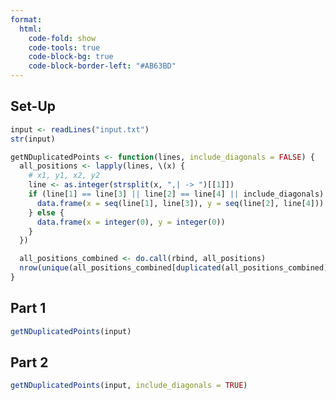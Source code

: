 ```yaml
---
format:
  html:
    code-fold: show
    code-tools: true
    code-block-bg: true
    code-block-border-left: "#AB63BD"
---
```


## Set-Up

```r
input <- readLines("input.txt")
str(input)
```

```r
getNDuplicatedPoints <- function(lines, include_diagonals = FALSE) {
  all_positions <- lapply(lines, \(x) {
    # x1, y1, x2, y2
    line <- as.integer(strsplit(x, ",| -> ")[[1]])
    if (line[1] == line[3] || line[2] == line[4] || include_diagonals) {
      data.frame(x = seq(line[1], line[3]), y = seq(line[2], line[4]))
    } else {
      data.frame(x = integer(0), y = integer(0))
    }
  })

  all_positions_combined <- do.call(rbind, all_positions)
  nrow(unique(all_positions_combined[duplicated(all_positions_combined), ]))
}
```

## Part 1

```r
getNDuplicatedPoints(input)
```

## Part 2

```r
getNDuplicatedPoints(input, include_diagonals = TRUE)
```
